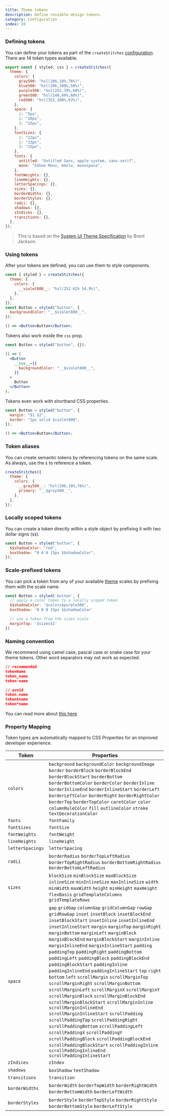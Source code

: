 ```yaml
---
title: Theme tokens
description: Define reusable design tokens.
category: Configuration
index: 20
---
```


### Defining tokens

You can define your tokens as part of the `createStitches` [configuration](/docs/installation#create-your-config-file). There are 14 token types available.

```jsx
export const { styled, css } = createStitches({
  theme: {
    colors: {
      gray500: "hsl(206,10%,76%)",
      blue500: "hsl(206,100%,50%)",
      purple500: "hsl(252,78%,60%)",
      green500: "hsl(148,60%,60%)",
      red500: "hsl(352,100%,62%)",
    },
    space: {
      1: "5px",
      2: "10px",
      3: "15px",
    },
    fontSizes: {
      1: "12px",
      2: "13px",
      3: "15px",
    },
    fonts: {
      untitled: "Untitled Sans, apple-system, sans-serif",
      mono: "Söhne Mono, menlo, monospace",
    },
    fontWeights: {},
    lineHeights: {},
    letterSpacings: {},
    sizes: {},
    borderWidths: {},
    borderStyles: {},
    radii: {},
    shadows: {},
    zIndices: {},
    transitions: {},
  },
});
```

> This is based on the [System UI Theme Specification](https://system-ui.com/theme) by Brent Jackson.

### Using tokens

After your tokens are defined, you can use them to style components.

<Preview>
  <DemoButton color="violet" />
</Preview>

```jsx
const { styled } = createStitches({
  theme: {
    colors: {
      __violet800__: "hsl(252 62% 54.9%)",
    },
  },
});
const Button = styled("button", {
  backgroundColor: "__$violet800__",
});

() => <Button>Button</Button>;
```

Tokens also work inside the `css` prop.

```jsx
const Button = styled("button", {});

() => (
  <Button
    __css__={{
      backgroundColor: "__$violet800__",
    }}
  >
    Button
  </Button>
);
```

Tokens even work with shorthand CSS properties.

```jsx
const Button = styled("button", {
  margin: "$1 $2",
  border: "1px solid $violet800",
});

() => <Button>Button</Button>;
```

### Token aliases

You can create semantic tokens by referencing tokens on the same scale.
As always, use the `$` to reference a token.

```jsx
createStitches({
  theme: {
    colors: {
      __gray500__: "hsl(206,10%,76%)",
      primary: "__$gray500__",
    },
  },
});
```

### Locally scoped tokens

You can create a token directly within a style object by prefixing it with two dollar signs (`$$`).

```jsx
const Button = styled("button", {
  $$shadowColor: "red",
  boxShadow: "0 0 0 15px $$shadowColor",
});
```

### Scale-prefixed tokens

You can pick a token from any of your available [theme](/docs/tokens) scales by prefixing them with the scale name.

```jsx
const Button = styled('button', {
  // apply a color token to a locally scoped token
  $$shadowColor: '$colors$purple500',
  boxShadow: '0 0 0 15px $$shadowColor'

  // use a token from the sizes scale
  marginTop: '$sizes$1'
})
```

### Naming convention

We recommend using camel case, pascal case or snake case for your theme tokens. Other word separators may not work as expected.

```json
// recommended
tokenName
token_name
token-name

// avoid
token.name
token$name
token*name
```

You can read more about [this here](https://github.com/stitchesjs/stitches/issues/493#issuecomment-801241038).

### Property Mapping

Token types are automatically mapped to CSS Properties for an improved developer experience.

<table style={{ width: "100%", borderSpacing: 0 }}>
  <thead>
    <tr>
      <th style={{ padding: "15px 0 10px 0", textAlign: "left" }}>
        <Text size="3" css={{ fontWeight: 500 }}>
          Token
        </Text>
      </th>
      <th style={{ textAlign: "left" }}>
        <Text size="3" css={{ fontWeight: 500 }}>
          Properties
        </Text>
      </th>
    </tr>
  </thead>
  <tbody>
    <tr>
      <td style={{ padding: "5px 0", borderTop: "1px solid hsl(206,11%,92%)" }}>
        <Code>colors</Code>
      </td>
      <td style={{ padding: "5px 0", borderTop: "1px solid hsl(206,11%,92%)" }}>
        <Box css={{ my: "$2" }}>
          <Code>background</Code>
        </Box>
        <Box css={{ my: "$2" }}>
          <Code>backgroundColor</Code>
        </Box>
        <Box css={{ my: "$2" }}>
          <Code>backgroundImage</Code>
        </Box>
        <Box css={{ my: "$2" }}>
          <Code>border</Code>
        </Box>
        <Box css={{ my: "$2" }}>
          <Code>borderBlock</Code>
        </Box>
        <Box css={{ my: "$2" }}>
          <Code>borderBlockEnd</Code>
        </Box>
        <Box css={{ my: "$2" }}>
          <Code>borderBlockStart</Code>
        </Box>
        <Box css={{ my: "$2" }}>
          <Code>borderBottom</Code>
        </Box>
        <Box css={{ my: "$2" }}>
          <Code>borderBottomColor</Code>
        </Box>
        <Box css={{ my: "$2" }}>
          <Code>borderColor</Code>
        </Box>
        <Box css={{ my: "$2" }}>
          <Code>borderInline</Code>
        </Box>
        <Box css={{ my: "$2" }}>
          <Code>borderInlineEnd</Code>
        </Box>
        <Box css={{ my: "$2" }}>
          <Code>borderInlineStart</Code>
        </Box>
        <Box css={{ my: "$2" }}>
          <Code>borderLeft</Code>
        </Box>
        <Box css={{ my: "$2" }}>
          <Code>borderLeftColor</Code>
        </Box>
        <Box css={{ my: "$2" }}>
          <Code>borderRight</Code>
        </Box>
        <Box css={{ my: "$2" }}>
          <Code>borderRightColor</Code>
        </Box>
        <Box css={{ my: "$2" }}>
          <Code>borderTop</Code>
        </Box>
        <Box css={{ my: "$2" }}>
          <Code>borderTopColor</Code>
        </Box>
        <Box css={{ my: "$2" }}>
          <Code>caretColor</Code>
        </Box>
        <Box css={{ my: "$2" }}>
          <Code>color</Code>
        </Box>
        <Box css={{ my: "$2" }}>
          <Code>columnRuleColor</Code>
        </Box>
        <Box css={{ my: "$2" }}>
          <Code>fill</Code>
        </Box>
        <Box css={{ my: "$2" }}>
          <Code>outlineColor</Code>
        </Box>
        <Box css={{ my: "$2" }}>
          <Code>stroke</Code>
        </Box>
        <Box css={{ my: "$2" }}>
          <Code>textDecorationColor</Code>
        </Box>
      </td>
    </tr>
    <tr>
      <td style={{ padding: "5px 0", borderTop: "1px solid hsl(206,11%,92%)" }}>
        <Code>fonts</Code>
      </td>
      <td style={{ padding: "5px 0", borderTop: "1px solid hsl(206,11%,92%)" }}>
        <Box css={{ my: "$2" }}>
          <Code>fontFamily</Code>
        </Box>
      </td>
    </tr>
    <tr>
      <td style={{ padding: "5px 0", borderTop: "1px solid hsl(206,11%,92%)" }}>
        <Code>fontSizes</Code>
      </td>
      <td style={{ padding: "5px 0", borderTop: "1px solid hsl(206,11%,92%)" }}>
        <Box css={{ my: "$2" }}>
          <Code>fontSize</Code>
        </Box>
      </td>
    </tr>
    <tr>
      <td style={{ padding: "5px 0", borderTop: "1px solid hsl(206,11%,92%)" }}>
        <Code>fontWeights</Code>
      </td>
      <td style={{ padding: "5px 0", borderTop: "1px solid hsl(206,11%,92%)" }}>
        <Box css={{ my: "$2" }}>
          <Code>fontWeight</Code>
        </Box>
      </td>
    </tr>
    <tr>
      <td style={{ padding: "5px 0", borderTop: "1px solid hsl(206,11%,92%)" }}>
        <Code>lineHeights</Code>
      </td>
      <td style={{ padding: "5px 0", borderTop: "1px solid hsl(206,11%,92%)" }}>
        <Box css={{ my: "$2" }}>
          <Code>lineHeight</Code>
        </Box>
      </td>
    </tr>
    <tr>
      <td style={{ padding: "5px 0", borderTop: "1px solid hsl(206,11%,92%)" }}>
        <Code>letterSpacings</Code>
      </td>
      <td style={{ padding: "5px 0", borderTop: "1px solid hsl(206,11%,92%)" }}>
        <Box css={{ my: "$2" }}>
          <Code>letterSpacing</Code>
        </Box>
      </td>
    </tr>
    <tr>
      <td style={{ padding: "5px 0", borderTop: "1px solid hsl(206,11%,92%)" }}>
        <Code>radii</Code>
      </td>
      <td style={{ padding: "5px 0", borderTop: "1px solid hsl(206,11%,92%)" }}>
        <Box css={{ my: "$2" }}>
          <Code>borderRadius</Code>
        </Box>
        <Box css={{ my: "$2" }}>
          <Code>borderTopLeftRadius</Code>
        </Box>
        <Box css={{ my: "$2" }}>
          <Code>borderTopRightRadius</Code>
        </Box>
        <Box css={{ my: "$2" }}>
          <Code>borderBottomRightRadius</Code>
        </Box>
        <Box css={{ my: "$2" }}>
          <Code>borderBottomLeftRadius</Code>
        </Box>
      </td>
    </tr>
    <tr>
      <td style={{ padding: "5px 0", borderTop: "1px solid hsl(206,11%,92%)" }}>
        <Code>sizes</Code>
      </td>
      <td style={{ padding: "5px 0", borderTop: "1px solid hsl(206,11%,92%)" }}>
        <Box css={{ my: "$2" }}>
          <Code>blockSize</Code>
        </Box>
        <Box css={{ my: "$2" }}>
          <Code>minBlockSize</Code>
        </Box>
        <Box css={{ my: "$2" }}>
          <Code>maxBlockSize</Code>
        </Box>
        <Box css={{ my: "$2" }}>
          <Code>inlineSize</Code>
        </Box>
        <Box css={{ my: "$2" }}>
          <Code>minInlineSize</Code>
        </Box>
        <Box css={{ my: "$2" }}>
          <Code>maxInlineSize</Code>
        </Box>
        <Box css={{ my: "$2" }}>
          <Code>width</Code>
        </Box>
        <Box css={{ my: "$2" }}>
          <Code>minWidth</Code>
        </Box>
        <Box css={{ my: "$2" }}>
          <Code>maxWidth</Code>
        </Box>
        <Box css={{ my: "$2" }}>
          <Code>height</Code>
        </Box>
        <Box css={{ my: "$2" }}>
          <Code>minHeight</Code>
        </Box>
        <Box css={{ my: "$2" }}>
          <Code>maxHeight</Code>
        </Box>
        <Box css={{ my: "$2" }}>
          <Code>flexBasis</Code>
        </Box>
        <Box css={{ my: "$2" }}>
          <Code>gridTemplateColumns</Code>
        </Box>
        <Box css={{ my: "$2" }}>
          <Code>gridTemplateRows</Code>
        </Box>
      </td>
    </tr>
    <tr>
      <td style={{ padding: "5px 0", borderTop: "1px solid hsl(206,11%,92%)" }}>
        <Code>space</Code>
      </td>
      <td style={{ padding: "5px 0", borderTop: "1px solid hsl(206,11%,92%)" }}>
        <Box css={{ my: "$2" }}>
          <Code>gap</Code>
        </Box>
        <Box css={{ my: "$2" }}>
          <Code>gridGap</Code>
        </Box>
        <Box css={{ my: "$2" }}>
          <Code>columnGap</Code>
        </Box>
        <Box css={{ my: "$2" }}>
          <Code>gridColumnGap</Code>
        </Box>
        <Box css={{ my: "$2" }}>
          <Code>rowGap</Code>
        </Box>
        <Box css={{ my: "$2" }}>
          <Code>gridRowGap</Code>
        </Box>
        <Box css={{ my: "$2" }}>
          <Code>inset</Code>
        </Box>
        <Box css={{ my: "$2" }}>
          <Code>insetBlock</Code>
        </Box>
        <Box css={{ my: "$2" }}>
          <Code>insetBlockEnd</Code>
        </Box>
        <Box css={{ my: "$2" }}>
          <Code>insetBlockStart</Code>
        </Box>
        <Box css={{ my: "$2" }}>
          <Code>insetInline</Code>
        </Box>
        <Box css={{ my: "$2" }}>
          <Code>insetInlineEnd</Code>
        </Box>
        <Box css={{ my: "$2" }}>
          <Code>insetInlineStart</Code>
        </Box>
        <Box css={{ my: "$2" }}>
          <Code>margin</Code>
        </Box>
        <Box css={{ my: "$2" }}>
          <Code>marginTop</Code>
        </Box>
        <Box css={{ my: "$2" }}>
          <Code>marginRight</Code>
        </Box>
        <Box css={{ my: "$2" }}>
          <Code>marginBottom</Code>
        </Box>
        <Box css={{ my: "$2" }}>
          <Code>marginLeft</Code>
        </Box>
        <Box css={{ my: "$2" }}>
          <Code>marginBlock</Code>
        </Box>
        <Box css={{ my: "$2" }}>
          <Code>marginBlockEnd</Code>
        </Box>
        <Box css={{ my: "$2" }}>
          <Code>marginBlockStart</Code>
        </Box>
        <Box css={{ my: "$2" }}>
          <Code>marginInline</Code>
        </Box>
        <Box css={{ my: "$2" }}>
          <Code>marginInlineEnd</Code>
        </Box>
        <Box css={{ my: "$2" }}>
          <Code>marginInlineStart</Code>
        </Box>
        <Box css={{ my: "$2" }}>
          <Code>padding</Code>
        </Box>
        <Box css={{ my: "$2" }}>
          <Code>paddingTop</Code>
        </Box>
        <Box css={{ my: "$2" }}>
          <Code>paddingRight</Code>
        </Box>
        <Box css={{ my: "$2" }}>
          <Code>paddingBottom</Code>
        </Box>
        <Box css={{ my: "$2" }}>
          <Code>paddingLeft</Code>
        </Box>
        <Box css={{ my: "$2" }}>
          <Code>paddingBlock</Code>
        </Box>
        <Box css={{ my: "$2" }}>
          <Code>paddingBlockEnd</Code>
        </Box>
        <Box css={{ my: "$2" }}>
          <Code>paddingBlockStart</Code>
        </Box>
        <Box css={{ my: "$2" }}>
          <Code>paddingInline</Code>
        </Box>
        <Box css={{ my: "$2" }}>
          <Code>paddingInlineEnd</Code>
        </Box>
        <Box css={{ my: "$2" }}>
          <Code>paddingInlineStart</Code>
        </Box>
        <Box css={{ my: "$2" }}>
          <Code>top</Code>
        </Box>
        <Box css={{ my: "$2" }}>
          <Code>right</Code>
        </Box>
        <Box css={{ my: "$2" }}>
          <Code>bottom</Code>
        </Box>
        <Box css={{ my: "$2" }}>
          <Code>left</Code>
        </Box>
        <Box css={{ my: "$2" }}>
          <Code>scrollMargin</Code>
        </Box>
        <Box css={{ my: "$2" }}>
          <Code>scrollMarginTop</Code>
        </Box>
        <Box css={{ my: "$2" }}>
          <Code>scrollMarginRight</Code>
        </Box>
        <Box css={{ my: "$2" }}>
          <Code>scrollMarginBottom</Code>
        </Box>
        <Box css={{ my: "$2" }}>
          <Code>scrollMarginLeft</Code>
        </Box>
        <Box css={{ my: "$2" }}>
          <Code>scrollMarginX</Code>
        </Box>
        <Box css={{ my: "$2" }}>
          <Code>scrollMarginY</Code>
        </Box>
        <Box css={{ my: "$2" }}>
          <Code>scrollMarginBlock</Code>
        </Box>
        <Box css={{ my: "$2" }}>
          <Code>scrollMarginBlockEnd</Code>
        </Box>
        <Box css={{ my: "$2" }}>
          <Code>scrollMarginBlockStart</Code>
        </Box>
        <Box css={{ my: "$2" }}>
          <Code>scrollMarginInline</Code>
        </Box>
        <Box css={{ my: "$2" }}>
          <Code>scrollMarginInlineEnd</Code>
        </Box>
        <Box css={{ my: "$2" }}>
          <Code>scrollMarginInlineStart</Code>
        </Box>
        <Box css={{ my: "$2" }}>
          <Code>scrollPadding</Code>
        </Box>
        <Box css={{ my: "$2" }}>
          <Code>scrollPaddingTop</Code>
        </Box>
        <Box css={{ my: "$2" }}>
          <Code>scrollPaddingRight</Code>
        </Box>
        <Box css={{ my: "$2" }}>
          <Code>scrollPaddingBottom</Code>
        </Box>
        <Box css={{ my: "$2" }}>
          <Code>scrollPaddingLeft</Code>
        </Box>
        <Box css={{ my: "$2" }}>
          <Code>scrollPaddingX</Code>
        </Box>
        <Box css={{ my: "$2" }}>
          <Code>scrollPaddingY</Code>
        </Box>
        <Box css={{ my: "$2" }}>
          <Code>scrollPaddingBlock</Code>
        </Box>
        <Box css={{ my: "$2" }}>
          <Code>scrollPaddingBlockEnd</Code>
        </Box>
        <Box css={{ my: "$2" }}>
          <Code>scrollPaddingBlockStart</Code>
        </Box>
        <Box css={{ my: "$2" }}>
          <Code>scrollPaddingInline</Code>
        </Box>
        <Box css={{ my: "$2" }}>
          <Code>scrollPaddingInlineEnd</Code>
        </Box>
        <Box css={{ my: "$2" }}>
          <Code>scrollPaddingInlineStart</Code>
        </Box>
      </td>
    </tr>
    <tr>
      <td style={{ padding: "5px 0", borderTop: "1px solid hsl(206,11%,92%)" }}>
        <Code>zIndices</Code>
      </td>
      <td style={{ padding: "5px 0", borderTop: "1px solid hsl(206,11%,92%)" }}>
        <Box css={{ my: "$2" }}>
          <Code>zIndex</Code>
        </Box>
      </td>
    </tr>
    <tr>
      <td style={{ padding: "5px 0", borderTop: "1px solid hsl(206,11%,92%)" }}>
        <Code>shadows</Code>
      </td>
      <td style={{ padding: "5px 0", borderTop: "1px solid hsl(206,11%,92%)" }}>
        <Box css={{ my: "$2" }}>
          <Code>boxShadow</Code>
        </Box>
        <Box css={{ my: "$2" }}>
          <Code>textShadow</Code>
        </Box>
      </td>
    </tr>
    <tr>
      <td style={{ padding: "5px 0", borderTop: "1px solid hsl(206,11%,92%)" }}>
        <Code>transitions</Code>
      </td>
      <td style={{ padding: "5px 0", borderTop: "1px solid hsl(206,11%,92%)" }}>
        <Box css={{ my: "$2" }}>
          <Code>transition</Code>
        </Box>
      </td>
    </tr>
    <tr>
      <td style={{ padding: "5px 0", borderTop: "1px solid hsl(206,11%,92%)" }}>
        <Code>borderWidths</Code>
      </td>
      <td style={{ padding: "5px 0", borderTop: "1px solid hsl(206,11%,92%)" }}>
        <Box css={{ my: "$2" }}>
          <Code>borderWidth</Code>
        </Box>
        <Box css={{ my: "$2" }}>
          <Code>borderTopWidth</Code>
        </Box>
        <Box css={{ my: "$2" }}>
          <Code>borderRightWidth</Code>
        </Box>
        <Box css={{ my: "$2" }}>
          <Code>borderBottomWidth</Code>
        </Box>
        <Box css={{ my: "$2" }}>
          <Code>borderLeftWidth</Code>
        </Box>
      </td>
    </tr>
    <tr>
      <td style={{ padding: "5px 0", borderTop: "1px solid hsl(206,11%,92%)" }}>
        <Code>borderStyles</Code>
      </td>
      <td style={{ padding: "5px 0", borderTop: "1px solid hsl(206,11%,92%)" }}>
        <Box css={{ my: "$2" }}>
          <Code>borderStyle</Code>
        </Box>
        <Box css={{ my: "$2" }}>
          <Code>borderTopStyle</Code>
        </Box>
        <Box css={{ my: "$2" }}>
          <Code>borderRightStyle</Code>
        </Box>
        <Box css={{ my: "$2" }}>
          <Code>borderBottomStyle</Code>
        </Box>
        <Box css={{ my: "$2" }}>
          <Code>borderLeftStyle</Code>
        </Box>
      </td>
    </tr>
  </tbody>
</table>
